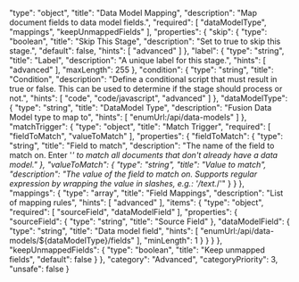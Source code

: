   "type": "object",
  "title": "Data Model Mapping",
  "description": "Map document fields to data model fields.",
  "required": [
    "dataModelType",
    "mappings",
    "keepUnmappedFields"
  ],
  "properties": {
    "skip": {
      "type": "boolean",
      "title": "Skip This Stage",
      "description": "Set to true to skip this stage.",
      "default": false,
      "hints": [
        "advanced"
      ]
    },
    "label": {
      "type": "string",
      "title": "Label",
      "description": "A unique label for this stage.",
      "hints": [
        "advanced"
      ],
      "maxLength": 255
    },
    "condition": {
      "type": "string",
      "title": "Condition",
      "description": "Define a conditional script that must result in true or false. This can be used to determine if the stage should process or not.",
      "hints": [
        "code",
        "code/javascript",
        "advanced"
      ]
    },
    "dataModelType": {
      "type": "string",
      "title": "DataModel Type",
      "description": "Fusion Data Model type to map to",
      "hints": [
        "enumUrl:/api/data-models"
      ]
    },
    "matchTrigger": {
      "type": "object",
      "title": "Match Trigger",
      "required": [
        "fieldToMatch",
        "valueToMatch"
      ],
      "properties": {
        "fieldToMatch": {
          "type": "string",
          "title": "Field to match",
          "description": "The name of the field to match on. Enter '*' to match all documents that don't already have a data model."
        },
        "valueToMatch": {
          "type": "string",
          "title": "Value to match",
          "description": "The value of the field to match on. Supports regular expression by wrapping the value in slashes, e.g.: '/text.*/'"
        }
      }
    },
    "mappings": {
      "type": "array",
      "title": "Field Mappings",
      "description": "List of mapping rules",
      "hints": [
        "advanced"
      ],
      "items": {
        "type": "object",
        "required": [
          "sourceField",
          "dataModelField"
        ],
        "properties": {
          "sourceField": {
            "type": "string",
            "title": "Source Field"
          },
          "dataModelField": {
            "type": "string",
            "title": "Data model field",
            "hints": [
              "enumUrl:/api/data-models/${dataModelType}/fields"
            ],
            "minLength": 1
          }
        }
      }
    },
    "keepUnmappedFields": {
      "type": "boolean",
      "title": "Keep unmapped fields",
      "default": false
    }
  },
  "category": "Advanced",
  "categoryPriority": 3,
  "unsafe": false
}
